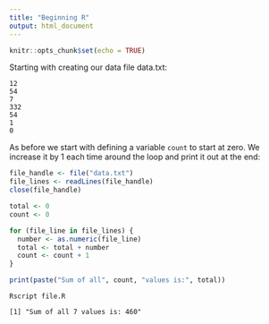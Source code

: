 ```yaml
---
title: "Beginning R"
output: html_document
---
```


```r
knitr::opts_chunk$set(echo = TRUE)
```

Starting with creating our data file data.txt:

```
12
54
7
332
54
1
0
```

As before we start with defining a variable `count` to start at zero. 
We increase it by 1 each time around the loop and print it out at the end:

```R
file_handle <- file("data.txt")
file_lines <- readLines(file_handle)
close(file_handle)

total <- 0
count <- 0

for (file_line in file_lines) {
  number <- as.numeric(file_line)
  total <- total + number
  count <- count + 1
}

print(paste("Sum of all", count, "values is:", total))
```

```
Rscript file.R

[1] "Sum of all 7 values is: 460"
```
